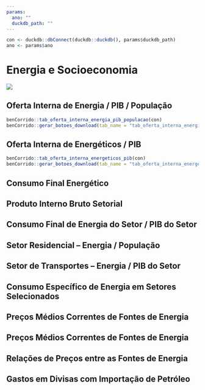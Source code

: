 ```yaml
---
params:
  ano: ""
  duckdb_path: ""
---
```


```r
con <- duckdb::dbConnect(duckdb::duckdb(), params$duckdb_path)
ano <- params$ano
```

# Energia e Socioeconomia

![](../img/capas/imagem_cap_7.png)

## Oferta Interna de Energia / PIB / População

```r
benCorrido::tab_oferta_interna_energia_pib_populacao(con)
benCorrido::gerar_botoes_download(tab_name = "tab_oferta_interna_energia_pib_populacao")
```

## Oferta Interna de Energéticos / PIB

```r
benCorrido::tab_oferta_interna_energeticos_pib(con)
benCorrido::gerar_botoes_download(tab_name = "tab_oferta_interna_energeticos_pib")
```

## Consumo Final Energético

## Produto Interno Bruto Setorial
 
## Consumo Final de Energia do Setor / PIB do Setor

## Setor Residencial – Energia / População

## Setor de Transportes – Energia / PIB do Setor

## Consumo Específico de Energia em Setores Selecionados

## Preços Médios Correntes de Fontes de Energia

## Preços Médios Correntes de Fontes de Energia

## Relações de Preços entre as Fontes de Energia

## Gastos em Divisas com Importação de Petróleo


